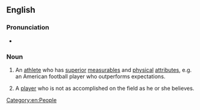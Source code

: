 ==English==

===Pronunciation===
* {{audio|En-au-workout warrior.ogg|Audio (AU)|lang=en}}

===Noun===
{{en-noun}}

# {{lb|en|sports|slang}} An [[athlete]] who has [[superior]] [[measurables]] and [[physical]] [[attributes]], e.g. an American football player who outperforms expectations.
# {{lb|en|sports|slang}} A [[player]] who is not as accomplished on the field as he or she believes.

[[Category:en:People]]